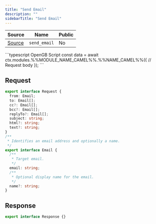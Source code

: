 ```yaml
---
title: "Send Email"
description: ""
sidebarTitle: "Send Email"
---
```


| Source                                                                                                      | Name       | Public     |
| ----------------------------------------------------------------------------------------------------------- | ---------- | ---------- |
| [Source](https://github.com/rivet-gg/opengb-registry/tree/main/modules/email/scripts/send_email.ts) | `send_email` | No |

<RequestExample>
```typescript OpenGB Script
const data = await ctx.modules.%%MODULE_NAME_CAMEL%%.%%NAME_CAMEL%%({
  // Request body
});
```

</RequestExample>

## Request

```typescript
export interface Request {
  from: Email;
  to: Email[];
  cc?: Email[];
  bcc?: Email[];
  replyTo?: Email[];
  subject: string;
  html?: string;
  text?: string;
}
/**
 * Identifies an email address and optionally a name.
 */
export interface Email {
  /**
   * Target email.
   */
  email: string;
  /**
   * Optional display name for the email.
   */
  name?: string;
}
```

## Response

```typescript
export interface Response {}
```
